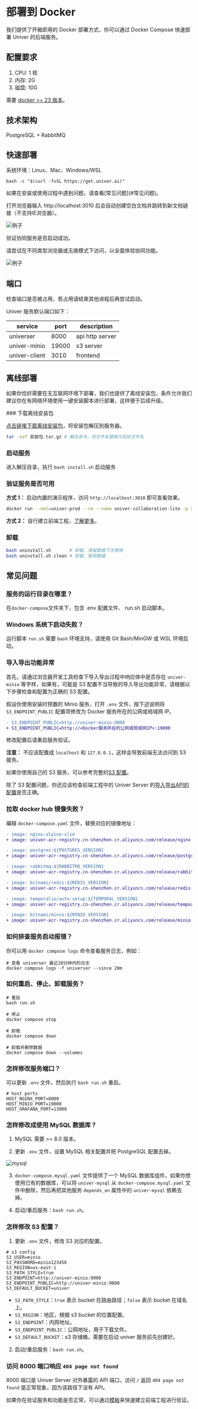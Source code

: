 
# 部署到 Docker

<BadgeGroup values={[UniverTypes.GENERAL]} value={UniverTypes.GENERAL} />

我们提供了开箱即用的 Docker 部署方式，你可以通过 Docker Compose 快速部署 Univer 的后端服务。

## 配置要求

1. CPU: 1 核
2. 内存: 2G
3. 磁盘: 10G

需要 [docker >= 23 版本](https://docs.docker.com/engine/install/)。

## 技术架构

PostgreSQL + RabbitMQ

## 快速部署

系统环境：Linux、Mac、Windows/WSL

```
bash -c "$(curl -fsSL https://get.univer.ai)"
```

<Callout emoji="⚠️">
  如果在安装或使用过程中遇到问题，请查看[常见问题](#常见问题)。
</Callout>

打开浏览器输入 http://localhost:3010 后会自动创建空白文档并跳转到新文档链接（不支持IE浏览器）。

![例子](./docker/img1.png)

验证协同服务是否启动成功。

请尝试在不同类型浏览器或无痕模式下访问，以全面体验协同功能。

![例子](./docker/img2.png)

## 端口

检查端口是否被占用，若占用请结束其他进程后再尝试启动。

Univer 服务默认端口如下：

| service | port | description |
| --- | --- | --- |
| universer | 8000 | api http server |
| univer-minio | 19000 | s3 server |
| univer-client | 3010 | frontend |

## 离线部署

  如果你恰好需要在无互联网环境下部署，我们也提供了离线安装包，条件允许我们建议你在有网络环境使用一键安装脚本进行部署，这样便于后续升级。

<Steps>
  ### 下载离线安装包

  [点击链接下载离线安装包](https://univer.ai/releases/univer-server/download)，将安装包解压到服务器。

  ```bash
  tar -xvf 安装包.tar.gz # 解压命令，将文件名替换为实际文件名
  ```

  ### 启动服务

  进入解压目录，执行 `bash install.sh` 启动服务

  ### 验证服务是否可用

  **方式 1：** 启动内置的演示程序，访问 `http://localhost:3010` 即可查看效果。
  ```bash
  docker run --net=univer-prod --rm --name univer-collaboration-lite -p 3010:3010 univer-acr-registry.cn-shenzhen.cr.aliyuncs.com/release/univer-collaboration-lite:latest
  ```

  **方式 2：** 自行建立前端工程，[了解更多](/guides/sheet/getting-started/quickstart#install-and-run-the-frontend)。
</Steps>

### 卸载

```bash
bash uninstall.sh       # 卸载，保留数据下次使用
bash uninstall.sh clean # 卸载，删除数据
```

## 常见问题 <a id="troubleshooting"></a>

### 服务的运行目录在哪里？

在`docker-compose`文件夹下，包含 .env 配置文件、 run.sh 启动脚本。

### Windows 系统下启动失败？

运行脚本 `run.sh` 需要 `bash` 环境支持，请使用 Git Bash/MinGW 或 WSL 环境启动。

### 导入导出功能异常 <a id="import-export-error" />

首先，请通过浏览器开发工具检查下导入导出过程中响应体中是否存在 `univer-minio` 等字样，如果有，可能是 S3 配置不当导致的导入导出功能异常，请根据以下步骤检查和配置为正确的 S3 配置。

假设你使用安装时预置的 Minio 服务，打开 `.env` 文件，按下述说明将 `S3_ENDPOINT_PUBLIC` 配置项修改为 Docker 服务所在的公网或局域网 IP。

```diff
- S3_ENDPOINT_PUBLIC=http://univer-minio:9000
+ S3_ENDPOINT_PUBLIC=http://<Docker服务所在的公网或局域网IP>:19000
```

修改配置后请重启服务验证。

**注意：** 不应该配置成 `localhost` 和 `127.0.0.1`，这样会导致前端无法访问到 S3 服务。

如果你使用自己的 S3 服务，可以参考完整的[S3 配置](#s3-config)。

除了 S3 配置问题，你还应该检查前端工程中的 Univer Server 的[导入导出API的配置](/guides/sheet/features/import-export#configuration)是否正确。

### 拉取 docker hub 镜像失败？

编辑 `docker-compose.yaml` 文件，替换对应的镜像地址：
```diff
- image: nginx:alpine-slim
+ image: univer-acr-registry.cn-shenzhen.cr.aliyuncs.com/release/nginx:alpine-slim

- image: postgres:${POSTGRES_VERSION}
+ image: univer-acr-registry.cn-shenzhen.cr.aliyuncs.com/release/postgres:${POSTGRES_VERSION}

- image: rabbitmq:${RABBITMQ_VERSION}
+ image: univer-acr-registry.cn-shenzhen.cr.aliyuncs.com/release/rabbitmq:${RABBITMQ_VERSION}

- image: bitnami/redis:${REDIS_VERSION}
+ image: univer-acr-registry.cn-shenzhen.cr.aliyuncs.com/release/redis:${REDIS_VERSION}

- image: temporalio/auto-setup:${TEMPORAL_VERSION}
+ image: univer-acr-registry.cn-shenzhen.cr.aliyuncs.com/release/temporal:${TEMPORAL_VERSION}

- image: bitnami/minio:${MINIO_VERSION}
+ image: univer-acr-registry.cn-shenzhen.cr.aliyuncs.com/release/minio:${MINIO_VERSION}
```

### 如何排查服务启动报错？

你可以用 `docker compose logs` 命令查看服务日志，例如：

```shell
# 查看 universer 最近20分钟内的日志
docker compose logs -f universer --since 20m
```

### 如何重启、停止、卸载服务？

```shell
# 重启
bash run.sh

# 停止
docker compose stop

# 卸载
docker compose down

# 卸载并删除数据
docker compose down --volumes
```

### 怎样修改服务端口？

可以更新 `.env` 文件，然后执行 `bash run.sh` 重启。

```
# host ports
HOST_NGINX_PORT=8000
HOST_MINIO_PORT=19000
HOST_GRAFANA_PORT=13000
```

### 怎样修改成使用 MySQL 数据库？

1. MySQL 需要 >= 8.0 版本。

2. 更新 `.env` 文件，设置 MySQL 相关配置并把 PostgreSQL 配置去掉。

<Image src={mysqlImg} alt="mysql" width={500} />

3.  `docker-compose.mysql.yaml` 文件提供了一个 MySQL 数据库组件，如果你想使用已有的数据库，可以将 `univer-mysql` 从 `docker-compose.mysql.yaml` 文件中删除，然后再把其他服务 `depends_on` 属性中的 `univer-mysql` 依赖去掉。

4. 启动/重启服务：`bash run.sh`。

### 怎样修改 S3 配置？ <a id="s3-config"></a>

1. 更新 `.env` 文件，修改 S3 对应的配置。
```shell
# s3 config
S3_USER=minio
S3_PASSWORD=minio123456
S3_REGION=us-east-1
S3_PATH_STYLE=true
S3_ENDPOINT=http://univer-minio:9000
S3_ENDPOINT_PUBLIC=http://univer-minio:9000
S3_DEFAULT_BUCKET=univer
```

- `S3_PATH_STYLE`：`true` 表示 bucket 在路由路径；`false` 表示 bucket 在域名上。
- `S3_REGION`：地区，根据 s3 bucket 的位置配置。
- `S3_ENDPOINT`：内网地址。
- `S3_ENDPOINT_PUBLIC`：公网地址，用于下载文件。
- `S3_DEFAULT_BUCKET`：s3 存储桶，需要在启动 univer 服务前先创建好。

2. 启动/重启服务：`bash run.sh`。

### 访问 8000 端口响应 `404 page not found`

8000 端口是 Univer Server 对外暴露的 API 端口，访问 `/` 返回 `404 page not found` 是正常现象，因为该路径下没有 API。

如果你在验证服务和功能是否正常，可以通过[模板](/guides/sheet/getting-started/quickstart#install-and-run-the-frontend)来快速建立前端工程进行验证。
